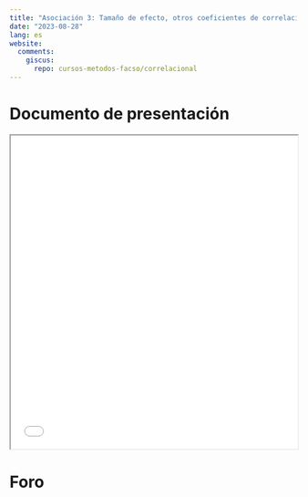 ```yaml
---
title: "Asociación 3: Tamaño de efecto, otros coeficientes de correlación y matrices"
date: "2023-08-28"
lang: es
website:
  comments:
    giscus:
      repo: cursos-metodos-facso/correlacional
---
```


# Documento de presentación

<iframe src=/slides/04_corr-extensiones.html height="550" width=100% allowfullscreen="true">
</iframe> 


# Foro

<script src="https://giscus.app/client.js"
        data-repo="cursos-metodos-facso/correlacional"
        data-repo-id="R_kgDOKCMXJQ"
        data-category="Q&A"
        data-category-id="DIC_kwDOKCMXJc4CYd9S"
        data-mapping="title"
        data-strict="0"
        data-reactions-enabled="1"
        data-emit-metadata="0"
        data-input-position="bottom"
        data-theme="light"
        data-lang="es"
        crossorigin="anonymous"
        async>
</script>

